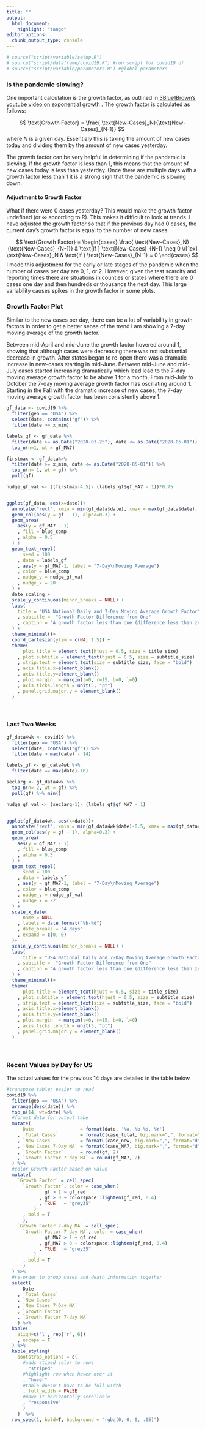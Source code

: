 ```yaml
---
title: ""
output:
  html_document:
    highlight: "tango"
editor_options: 
  chunk_output_type: console
---
```


```r
# source("script/variable/setup.R")
# source("script/dataframe/covid19.R") #run script for covid19 df
# source("script/variable/parameters.R") #global parameters
```


### Is the pandemic slowing? 

One important calculation is the growth factor, as outlined in <a href = "https://www.youtube.com/watch?v=Kas0tIxDvrg" target = "_blank"> 3Blue1Brown's youtube video on exponential growth </a>.  The growth factor is calculated as follows: 

$$
\text{Growth Factor} = \frac{ \text{New-Cases}_N}{\text{New-Cases}_{N-1}}
$$
where $N$ is a given day.  Essentialy this is taking the amount of new cases today and dividing them by the amount of new cases yesterday.  

The growth factor can be very helpful in determining if the pandemic is slowing.  If the growth factor is less than 1, this means that the amount of new cases today is less than yesterday.  Once there are multiple days with a growth factor less than 1 it is a strong sign that the pandemic is slowing down.  

#### Adjustment to Growth Factor
What if there were 0 cases yesterday?  This would make the growth factor undefined (or $\infty$ according to R).  This makes it difficult to look at trends.  I have adjusted the growth factor so that if the previous day had 0 cases, the current day's growth factor is equal to the number of new cases: 

$$
\text{Growth Factor} = \begin{cases}
\frac{ \text{New-Cases}_N}{\text{New-Cases}_{N-1}} & \text{if } \text{New-Cases}_{N-1} \neq 0 
\\[1ex]
\text{New-Cases}_N & \text{if } \text{New-Cases}_{N-1} = 0 
\end{cases}
$$
I made this adjustment for the early or late stages of the pandemic when the number of cases per day are 0, 1, or 2.  However, given the test scarcity and reporting times there are situations in counties or states where there are 0 cases one day and then hundreds or thousands the next day.  This large variability causes spikes in the growth factor in some plots. 


### Growth Factor Plot 

Similar to the new cases per day, there can be a lot of variability in growth factors  In order to get a better sense of the trend I am showing a 7-day moving average of the growth factor.  

Between mid-April and mid-June the growth factor hovered around 1, showing that although cases were decreasing there was not substantial decrease in growth.  After states began to re-open there was a dramatic increase in new-cases starting in mid-June.  Between mid-June and mid-July cases started increasing dramatically which lead lead to the 7-day moving average growth factor to be above 1 for a month.  From mid-July  to October the 7-day moving average growth factor has oscillating around 1.  Starting in the Fall with the dramatic increase of new cases, the 7-day moving average growth factor has been consistently above 1.  

```r

gf_data <- covid19 %>%
  filter(geo == "USA") %>%
  select(date, contains("gf")) %>%
  filter(date >= x_min)

labels_gf <- gf_data %>% 
  filter(date >= as.Date("2020-03-25"), date <= as.Date("2020-05-01")) %>%
  top_n(n=1, wt = gf_MA7)

firstmax <- gf_data%>%
  filter(date >= x_min, date <= as.Date("2020-05-01")) %>%
  top_n(n= 1, wt = gf) %>%
  pull(gf) 

nudge_gf_val <- ((firstmax-4.5)- (labels_gf$gf_MA7 - 1))*0.75


ggplot(gf_data, aes(x=date))+
  annotate("rect", xmin = min(gf_data$date), xmax = max(gf_data$date), ymin = 0, ymax =  Inf, fill = gf_red, alpha = 0.15) + 
  geom_col(aes(y = gf - 1), alpha=0.3) +
  geom_area(
    aes(y = gf_MA7 - 1)
    , fill = blue_comp
    , alpha = 0.5
  ) +
  geom_text_repel(
      seed = 100
    , data = labels_gf
    , aes(y = gf_MA7-1, label = "7-Day\nMoving Average")
    , color = blue_comp
    , nudge_y = nudge_gf_val
    , nudge_x = 20
  ) +
  date_scaling + 
  scale_y_continuous(minor_breaks = NULL) + 
  labs(
    title = "USA National Daily and 7-Day Moving Average Growth Factor"
    , subtitle =  "Growth Factor Difference from One"
    , caption = "A growth factor less than one (difference less than zero) means new cases are decreasing"
  ) +
  theme_minimal()+
  coord_cartesian(ylim = c(NA, 1.5)) + 
  theme(
      plot.title = element_text(hjust = 0.5, size = title_size)
    , plot.subtitle = element_text(hjust = 0.5, size = subtitle_size)
    , strip.text = element_text(size = subtitle_size, face = "bold")
    , axis.title.x=element_blank()
    , axis.title.y=element_blank()
    , plot.margin  = margin(t=0, r=15, b=0, l=0)
    , axis.ticks.length = unit(5, "pt")
    , panel.grid.major.y = element_blank()
  ) 
```


<br> 

### Last Two Weeks  

```r

gf_data4wk <- covid19 %>%
  filter(geo == "USA") %>%
  select(date, contains("gf")) %>%
  filter(date > max(date) - 14)

labels_gf <- gf_data4wk %>% 
  filter(date == max(date)-10)

seclarg <- gf_data4wk %>%
  top_n(n= 2, wt = gf) %>%
  pull(gf) %>% min()

nudge_gf_val <- (seclarg-1)- (labels_gf$gf_MA7 - 1)


ggplot(gf_data4wk, aes(x=date))+
  annotate("rect", xmin = min(gf_data4wk$date)-0.5, xmax = max(gf_data4wk$date)+0.5, ymin = 0, ymax =  Inf, fill = gf_red, alpha = 0.15) + 
  geom_col(aes(y = gf - 1), alpha=0.3) +
  geom_area(
    aes(y = gf_MA7 - 1)
    , fill = blue_comp
    , alpha = 0.5
  ) +
  geom_text_repel(
      seed = 100
    , data = labels_gf
    , aes(y = gf_MA7-1, label = "7-Day\nMoving Average")
    , color = blue_comp
    , nudge_y = nudge_gf_val
    , nudge_x = -2
  ) +
  scale_x_date(
      name = NULL
    , labels = date_format("%b-%d")
    , date_breaks = "4 days"
    , expand = c(0, 0)
  )+
  scale_y_continuous(minor_breaks = NULL) + 
  labs(
      title = "USA National Daily and 7-Day Moving Average Growth Factor Last Two Weeks"
    , subtitle =  "Growth Factor Difference from One" 
    , caption = "A growth factor less than one (difference less than zero) means new cases are decreasing"
  ) +
  theme_minimal()+
  theme(
      plot.title = element_text(hjust = 0.5, size = title_size)
    , plot.subtitle = element_text(hjust = 0.5, size = subtitle_size)
    , strip.text = element_text(size = subtitle_size, face = "bold")
    , axis.title.x=element_blank()
    , axis.title.y=element_blank()
    , plot.margin  = margin(t=0, r=15, b=0, l=0)
    , axis.ticks.length = unit(5, "pt")
    , panel.grid.major.y = element_blank()
  ) 
```


<br>  
  
### Recent Values by Day for US  

The actual values for the previous 14 days are detailed in the table below.  

```r
#transpose table; easier to read
covid19 %>%
  filter(geo == "USA") %>%
  arrange(desc(date)) %>%
  top_n(14, wt=date) %>%
  #format data for output tabe
  mutate(
      Date                 = format(date, '%a, %b %d, %Y')
    , `Total Cases`        = formatC(case_total, big.mark=",", format="d")
    , `New Cases`          = formatC(case_new, big.mark=",", format="d")
    , `New Cases 7-Day MA` = formatC(case_MA7, big.mark=",", format="d")
    , `Growth Factor`      = round(gf, 2)
    , `Growth Factor 7-day MA` = round(gf_MA7, 2)
  ) %>%
  #color Growth Factor based on value 
  mutate(
    `Growth Factor` = cell_spec(
      `Growth Factor`, color = case_when(
              gf > 1 ~ gf_red
            , gf > 0 ~ colorspace::lighten(gf_red, 0.4)
            , TRUE   ~ "grey35"
          )
      , bold = T
      ), 
    `Growth Factor 7-day MA` = cell_spec(
      `Growth Factor 7-day MA`, color = case_when(
              gf_MA7 > 1 ~ gf_red
            , gf_MA7 > 0 ~ colorspace::lighten(gf_red, 0.4)
            , TRUE   ~ "grey35"
          )
      , bold = T
      )
  ) %>%
  #re-order to group cases and death information together 
  select(
      Date
    , `Total Cases`
    , `New Cases`
    , `New Cases 7-Day MA`
    , `Growth Factor`
    , `Growth Factor 7-day MA`
    ) %>%
  kable(
    align=c('l', rep('r', 6))
    , escape = F
  ) %>%
  kable_styling(
    bootstrap_options = c(
      #adds stiped color to rows
        "striped"
      #highlight row when hover over it 
      , "hover"
      #table doesn't have to be full width 
      , full_width = FALSE
      #make it horizontally scrollable
      , "responsive"
      )
    )  %>%
  row_spec(1, bold=T, background = "rgba(0, 0, 0, .05)")
```

